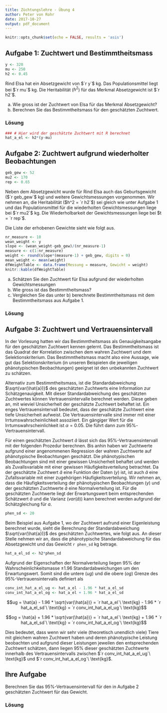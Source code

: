 ```yaml
---
title: Züchtungslehre - Übung 4
author: Peter von Rohr
date: 2017-10-27
output: pdf_document
---
```


```r
knitr::opts_chunk$set(echo = FALSE, results = 'asis')
```

## Aufgabe 1: Zuchtwert und Bestimmtheitsmass
```r
y <- 320
mu <- 250
h2 <- 0.45
```

Rind Elsa hat ein Absetzgewicht von $`r y`$ kg. Das Populationsmittel liegt bei $`r mu`$ kg. Die Heritabilität ($h^2$) für das Merkmal Absetzgewicht ist $`r h2`$. 

a) Wie gross ist der Zuchtwert von Elsa für das Merkmal Absetzgewicht? 
b) Berechnen Sie das Bestimmtheitsmass für den geschätzten Zuchtwert.

<!--   Sie können die oben zugewiesenen Variablen für die Berechnung verwenden. --
  --   Die Bedeutung der Variablen ist hier aufgelistet.                        --
  --      y:    phänotypischen Eigenleistung im Merkmal Absetzgewicht           --
  --      mu:   Populationsmittel für das Merkmal Absetztgewicht                --
  --      h2:   Heritabilität für das Merkmal Absetzgewicht                     --
  --   
  --   Für die Berechnung können sie einen einfachen R-code-junk verwenden.     --
  --   Dazu können sie die folgende Vorlage kopieren

```r

```

  -->
  
### Lösung
```r
### # Hier wird der geschätzte Zuchtwert mit R berechnet
hat_a_el <- h2*(y-mu)
```


## Aufgabe 2: Zuchtwert aufgrund wiederholter Beobachtungen
```r
geb_gew <- 52
mu2 <- 170
rep <- 0.65
```
Neben dem Absetzgewicht wurde für Rind Elsa auch das Geburtsgewicht ($`r geb_gew`$ kg) und weitere Gewichtsmessungen vorgenommen. Wir nehmen an, die Heritabilität ($h^2 = `r h2`$) sei gleich wie unter Aufgabe 1 und das Populationsmittel für die wiederholten Gewichtsmessungen liege bei $`r mu2`$ kg. Die Wiederholbarkeit der Gewichtsmessungen liege bei $t = `r rep`$. 

Die Liste der erhobenen Gewichte sieht wie folgt aus.

```r
nr_measure <- 10
wean_weight <- y
slope <- (wean_weight-geb_gew)/(nr_measure-1)
measure <- c(1:nr_measure)
weight <- round(slope*(measure-1) + geb_gew, digits = 0)
mean_weight <- mean(weight)
dfWeightTable <- data.frame(Messung = measure, Gewicht = weight)
knitr::kable(dfWeightTable)
```

a) Schätzen Sie den Zuchtwert für Elsa aufgrund der wiederholten Gewichtsmessungen
b) Wie gross ist das Bestimmtheitsmass?
c) Vergleichen Sie das unter b) berechnete Bestimmtheitsmass mit dem Bestimmtheitsmass aus Aufgabe 1.

<!--    Wie unter Aufgabe 1 können Sie auch hier die zugewiesenen Variablen aus der Aufgabe   --
  --    verwenden. Die Variablen haben die folgende Bedeutung                                 --
  --       nr_measure:   Anzahl Messungen im Merkmal Gewicht
  --       h2:           Heritabilität des Merkmals
  --       rep:          Wiederholbarkeit der Messungen
  --       mean_weight:  Mittelwert der Gewichte
  --       mu2:          Populationsmittel des Gewichts
  -->

### Lösung


## Aufgabe 3: Zuchtwert und Vertrauensintervall
In der Vorlesung hatten wir das Bestimmtheitsmass als Genauigkeitsangabe für den geschätzten Zuchtwert kennen gelernt. Das Bestimmtheitsmass ist das Quadrat der Korrelation zwischen dem wahren Zuchtwert und dem Selektionskriterium. Das Bestimmtheitsmass macht also eine Aussage, wie gut das Selektionskriterium (in unseren Beispielen die jeweiligen phänotypischen Beobachtungen) geeignet ist den unbekannten Zuchtwert zu schätzen. 

Alternativ zum Bestimmtheitsmass, ist die Standardabweichung $\sqrt{var(\hat{a})}$ des geschätzten Zuchtwerts eine Information zur Schätzgenauigkeit. Mit dieser Standardabweichung des geschätzten Zuchtwertes können Vertrauensintervalle berechnet werden. Diese geben an, mit wieviel Unsicherheit der geschätzte Zuchtwert behaftet ist. Ein enges Vertrauensintervall bedeutet, dass der geschätzte Zuchtwert eine tiefe Unsicherheit aufweist. Die Vertrauensintervalle sind immer mit einer Irrtumswahrscheinlichkeit assoziiert. Ein gängiger Wert für die Irrtumswahrscheinlichkeit ist $\alpha = 0.05$. Die führt dann zum $95\%$-Vertrauensintervall. 

Für einen geschätzten Zuchtwert $\hat{a}$ lässt sich das $95\%$-Vertrauensintervall mit der folgenden Prozedur berechnen. Bis anhin haben wir Zuchtwerte aufgrund einer angenommenen Regression der wahren Zuchtwerte auf phänotypische Beobachtungen geschätzt. Die phänotypischen Beobachtungen sind mit einer gewissen Unsicherheit behaftet und werden als Zuvallsvariable mit einer gewissen Häufigkeitsverteilung betrachtet. Da der geschätzte Zuchtwert $\hat{a}$ eine Funktion der Daten ($y$) ist, ist auch $\hat{a}$ eine Zufallsvariable mit einer zugehörigen Häufigkeitsverteilung. Wir nehmen an, dass die Häufigkeitsverteilung der phänotypischen Beobachtungen ($y$) und der geschätzten Zuchtwerte $\hat{a}$ eine Normalverteilung ist. Für die geschätzten Zuchtwerte liegt der Erwartungswert beim entsprechenden Schätzwert $\hat{a}$ und die Varianz ($var(\hat{a})$) kann berechnet werden aufgrund der Schätzgleichung für $a$. 

```r
phen_sd <- 20
```

Beim Beispiel aus Aufgabe 1, wo der Zuchtwert aufrund einer Eigenleistung berechnet wurde, sieht die Berechnung der Standardabweichung $\sqrt{var(\hat{a})}$ des geschätzten Zuchtwertes, wie folgt aus. An dieser Stelle nehmen wir an, dass die phänotypische Standardabweichung für das Absetzgewicht und das Gewicht `r phen_sd` kg betrage.

```r
hat_a_el_sd <- h2*phen_sd
```

\begin{equation}
\sqrt{var(\hat{a})} = \sqrt{var(b(y-\mu))} = b \sqrt{var(y)} = h^2 \sqrt{var(y)}
  = `r h2` * `r phen_sd` = `r hat_a_el_sd`\nonumber
\label{eq:VarHatA}
\end{equation}

Aufgrund der Eigenschaften der Normalverteilung liegen 95% der Wahrscheinlichkeitsmasse $\pm 1.96$ Standardabweichungen um den Erwartungswert. Somit sind die untere ($ug$) und die obere ($og$) Grenze des $95\%$-Vertrauensintervalls definiert als 

```r
conv_int_hat_a_el_ug <- hat_a_el - 1.96 * hat_a_el_sd
conv_int_hat_a_el_og <- hat_a_el + 1.96 * hat_a_el_sd
```

$$ug = \hat{a} - 1.96 * \sqrt{var(\hat{a})} 
     = `r hat_a_el`\ \text{kg} - 1.96 * `r hat_a_el_sd`\ \text{kg}
     = `r conv_int_hat_a_el_ug`\ \text{kg}$$

$$og = \hat{a} + 1.96 * \sqrt{var(\hat{a})} 
     = `r hat_a_el`\ \text{kg} + 1.96 * `r hat_a_el_sd`\ \text{kg}
     = `r conv_int_hat_a_el_og`\ \text{kg}$$
     
Dies bedeutet, dass wenn wir sehr viele (theoretisch unendlich viele) Tiere mit gleichem wahren Zuchtwert haben und deren phänotypische Leistung beobachten und aufgrund dieser Leistungen jeweilen den entsprechenden Zuchtwert schätzen, dann liegen $95\%$ dieser geschätzten Zuchtwerte innerhalb des Vertrauensintervalls zwischen $`r conv_int_hat_a_el_ug`\ \text{kg}$ und $`r conv_int_hat_a_el_og`\ \text{kg}$.


## Ihre Aufgabe
Berechnen Sie das $95\%$-Vertrauensintervall für den in Aufgabe 2 geschätzten Zuchtwert für das Gewicht.

<!--    Verwenden Sie die unter Aufgabe 2 zugewiesenen Variablen für die Berechnungen. --
  --    Zuerst muss die Standardabweichung der geschätzten Zuchtwerte berechnet werden. --
  --    Damit sind die obere und die untere Grenze des Vertrauensintervalls bestimmt.   --
  -->
  
### Lösung

